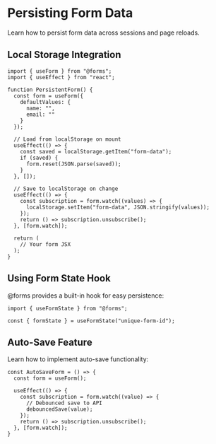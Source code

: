 # Persisting Form Data

Learn how to persist form data across sessions and page reloads.

## Local Storage Integration

```tsx
import { useForm } from "@forms";
import { useEffect } from "react";

function PersistentForm() {
  const form = useForm({
    defaultValues: {
      name: "",
      email: ""
    }
  });

  // Load from localStorage on mount
  useEffect(() => {
    const saved = localStorage.getItem("form-data");
    if (saved) {
      form.reset(JSON.parse(saved));
    }
  }, []);

  // Save to localStorage on change
  useEffect(() => {
    const subscription = form.watch((values) => {
      localStorage.setItem("form-data", JSON.stringify(values));
    });
    return () => subscription.unsubscribe();
  }, [form.watch]);

  return (
    // Your form JSX
  );
}
```

## Using Form State Hook

@forms provides a built-in hook for easy persistence:

```tsx
import { useFormState } from "@forms";

const { formState } = useFormState("unique-form-id");
```

## Auto-Save Feature

Learn how to implement auto-save functionality:

```tsx
const AutoSaveForm = () => {
  const form = useForm();
  
  useEffect(() => {
    const subscription = form.watch((value) => {
      // Debounced save to API
      debouncedSave(value);
    });
    return () => subscription.unsubscribe();
  }, [form.watch]);
}
``` 